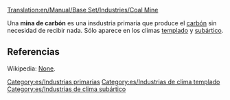 [[Translation:en/Manual/Base Set/Industries/Coal Mine]]

{{es/Industrias| nombre=Mina de carbón
| imagen=en/Coalmine.png
| climas=[[es/Manual/Clima|Templado]] y [[es/Manual/Clima|Subártico]]
| acepta= Nada
| produce= [[es/Manual/Base Set/Cargos/Carbón|Carbón]]
| notas= Ninguna
}}
Una '''mina de carbón''' es una insdustria primaria que produce el [[es/Manual/Base Set/Cargos/Carbón|carbón]] sin necesidad de recibir nada. Sólo aparece en los climas [[es/Manual/Clima|templado]] y [[es/Manual/Clima|subártico]].


== Referencias ==
Wikipedia: [https://www.wikipedia.org/wiki/es:carbón None].


[[Category:es/Industrias primarias]]
[[Category:es/Industrias de clima templado]]
[[Category:es/Industrias de clima subártico]]